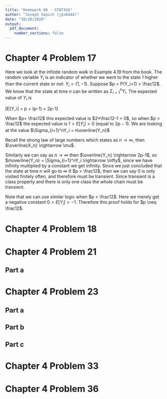 ```yaml
---
title: "Homework 06 - STAT416"
author: "Joseph Sepich (jps6444)"
date: "10/20/2020"
output:
  pdf_document:
    number_sections: false
---
```


# Chapter 4 Problem 17

Here we look at the infinite random walk in Example 4.19 from the book. The random variable $Y_i$ is an indicator of whether we went to the state 1 higher than the current state or not: $Y_i = \{1, -1\}$. Suppose $p = P(Y_i=1) > \frac12$. We know that the state at time $n$ can be written as $\Sigma_{i=1}^nY_i$. The expected value of $Y_i$ is

\[E[Y_i] = p + (p-1) = 2p-1\]

When $p= \frac12$ this expected value is $2*\frac12-1 = 0$, so when $p > \frac12$ the expected value is $1 > E[Y_i] > 0$ (equal to $2p-1$). We are looking at the value $\Sigma_{i=1}^nY_i = n\overline{Y_n}$

Recall the strong law of large numbers which states as $n \rightarrow \infty$, then $\overline{X_n} \rightarrow \mu$.

Similarly we can say as $n \rightarrow \infty$ then $\overline{Y_n} \rightarrow 2p-1$, so $n\overline{Y_n} = \Sigma_{i=1}^nY_i \rightarrow \infty$, since we have infinity multiplied by a constant we get infinity. Since we just concluded that the state at time n will go to $\infty$ if $p > \frac12$, then we can say 0 is only visited finitely often, and therefore must be transient. Since transient is a class property and there is only one class the whole chain must be transient.

Note that we can use similar logic when $p < \frac12$. Here we merely get a negative constant $0 > E[Y_i] > -1$. Therefore this proof holds for $p \neq \frac12$.

# Chapter 4 Problem 18

# Chapter 4 Problem 21

## Part a

# Chapter 4 Problem 23

## Part a

## Part b

## Part c

# Chapter 4 Problem 33

# Chapter 4 Problem 36









